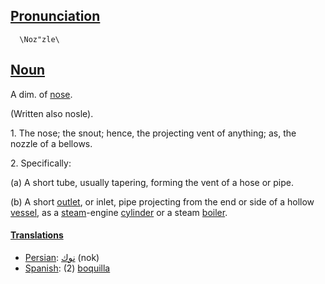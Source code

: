 ==[[Pronunciation]]==
   \Noz"zle\ 

==[[Noun]]==
A dim. of [[nose]]. 

(Written also nosle).

1. The nose; the snout; hence, the projecting vent of anything; as, the nozzle of a bellows.

2. Specifically:

(a) A short tube, usually tapering, forming the vent of a hose or pipe.

(b) A short [[outlet]], or inlet, pipe projecting from the end or side of a hollow [[vessel]], as a [[steam]]-engine [[cylinder]] or a steam [[boiler]].

====[[Translation]]s====
*[[Persian]]: [[نوك]] (nok) 
*[[Spanish]]: (2) [[boquilla]]